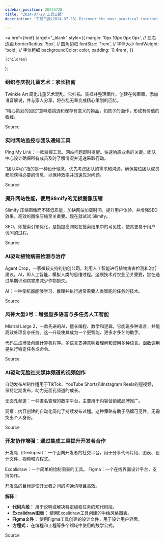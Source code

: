 ```yaml
---
sidebar_position: 20240728
title: "2024-07-28 工具日报"
description: "工具日报(2024-07-28) Discover the most practical internet software, AI tools, and products of 2024 through the Tools Daily!"

---
```



  <a
    href={href}
    target="_blank"
    style={{
      margin: '0px 10px 0px 0px', // 左右边距
      borderRadius: '5px', // 圆角边框
      fontSize: '1rem', // 字体大小
      fontWeight: 'bold', // 字体粗细
      backgroundColor: color,
      padding: '0.4rem',
    }}
  >
    {children}
  </a>
);

### 组织与庆祝儿童艺术：家长指南

Twinkle Art 简化儿童艺术混乱。它扫描、装框并整理画作。创建在线画廊，添加语音解说，并与家人分享。将杂乱无章变成精心策划的回忆。

“精心策划的回忆”意味着挑选和保存有意义的物品，如孩子的画作，形成有价值的收藏。

<Link href="https://www.producthunt.com/posts/twinkle-art" color="#B0C4DE">Source</Link>

### 实时网站监控与团队通知工具

Ping My Link：一款监控工具。网站问题即时提醒。快速响应业务的关键。团队中心设计确保所有成员及时了解情况并迅速采取行动。

“团队中心”指的是一种设计理念，优先考虑团队的需求和沟通，确保每位团队成员都能获得必要的信息，以保持效率并迅速应对问题。

<Link href="https://www.producthunt.com/posts/ping-my-link" color="#B0C4DE">Source</Link>

### 提升网站性能，使用Slimify的无损图像压缩

Slimify 压缩图像而不降低质量，加快网站加载时间，提升用户体验，并增强SEO效果。高效的图像压缩至关重要。现在就试试 Slimify。

SEO，即搜索引擎优化，是指提高网站在搜索结果中的可见性，使其更易于用户访问的过程。

<Link href="https://www.producthunt.com/posts/slimify" color="#B0C4DE">Source</Link>

### AI驱动植物病害检测与治疗

Agent Crop，一家微软支持的初创公司，利用人工智能进行植物病害检测和治疗建议。AI，即人工智能，模拟人类的思维过程。这项技术对农业至关重要，旨在通过早期识别病害来减少作物损失。

AI：一种使机器能够学习、推理并执行通常需要人类智能的任务的技术。

<Link href="https://www.producthunt.com/posts/agent-crop" color="#B0C4DE">Source</Link>

### 风神大型2号：增强型多语言与多任务人工智能

Mistral Large 2，一款先进的AI，擅长编程、数学和逻辑。它能说多种语言，并能高效处理复杂任务。这一升级使其成为一个更智能、更多才多艺的助手。

代码生成涉及创建计算机程序。多语言支持意味着理解和使用多种语言。函数调用是执行特定任务或命令。

<Link href="https://www.producthunt.com/posts/mistral-large-2" color="#B0C4DE">Source</Link>

### AI驱动无脸社交媒体频道的视频创作

自动发布AI制作适用于TikTok、YouTube Shorts和Instagram Reels的短视频，保持定期发布，助力无面孔频道的成长。

无面孔频道：一种匿名管理的数字平台，主要用于内容营销或品牌推广。

洞察：内容创建的自动化简化了持续发布过程。这种策略有助于品牌可见性，无需突出个人身份。

<Link href="https://www.producthunt.com/posts/autoposts-ai" color="#B0C4DE">Source</Link>

### 开发协作增强：通过集成工具提升开发者合作

开发岛（Devlopea）：一个面向开发者的社交平台，用于分享代码片段、图表、设计文件、视频和方程式。

Excalidraw：一个简单的绘制图表的工具。
Figma：一个在线界面设计平台，支持协作。

开发岛的目标是使开发者之间的沟通清晰且高效。

**解释：**
- **代码片段：** 用于说明或解决特定编程任务的短代码段。
- **Excalidraw图表：** 使用Excalidraw工具创建的手绘风格图表。
- **Figma文件：** 使用Figma工具创建的设计文件，用于设计用户界面。
- **方程式：** 在编程和工程等多个领域中使用的数学公式。

<Link href="https://www.producthunt.com/posts/devlopea" color="#B0C4DE">Source</Link>

